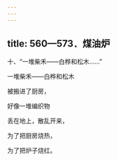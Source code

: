 ```yaml
---
---
---
```

title: 560—573．煤油炉
---





十、“一堆柴禾——白桦和松木……”


一堆柴禾——白桦和松木

被搬进了厨房，

好像一堆编织物

丢在地上，散乱开来，

为了把厨房烧热，

为了把炉子烧红。